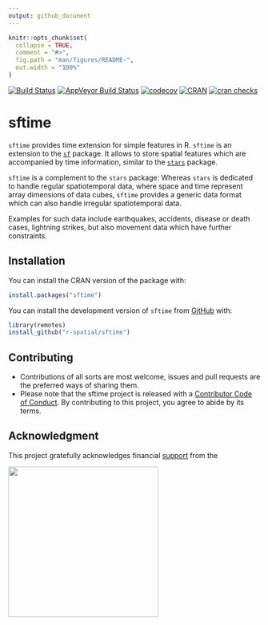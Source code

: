```yaml
---
output: github_document
---
```


<!-- README.md is generated from README.Rmd. Please edit that file -->

```r
knitr::opts_chunk$set(
  collapse = TRUE,
  comment = "#>",
  fig.path = "man/figures/README-",
  out.width = "100%"
)
```

[![Build Status](https://travis-ci.org/r-spatial/sftime.png?branch=master)](https://travis-ci.org/r-spatial/sftime) [![AppVeyor Build Status](https://ci.appveyor.com/api/projects/status/github/r-spatial/sftime?branch=master&svg=true)](https://ci.appveyor.com/project/edzerpebesma/sftime)
[![codecov](https://codecov.io/gh/r-spatial/sftime/branch/master/graph/badge.svg)](https://codecov.io/gh/r-spatial/sftime)
[![CRAN](https://www.r-pkg.org/badges/version/sftime)](https://cran.r-project.org/package=sftime) 
[![cran checks](https://cranchecks.info/badges/worst/sftime)](https://cran.r-project.org/web/checks/check_results_sftime.html)

# sftime

`sftime` provides time extension for simple features in R. `sftime` is an extension to the [`sf`](https://github.com/r-spatial/sf) package. It allows to store spatial features which are accompanied by time information, similar to the [`stars`](https://github.com/r-spatial/stars/) package.  
  
`sftime` is a complement to the `stars` package: Whereas `stars` is dedicated to handle regular spatiotemporal data, where space and time represent array dimensions of data cubes, `sftime` provides a generic data format which can also handle irregular spatiotemporal data.

Examples for such data include earthquakes, accidents, disease or death cases, lightning
strikes, but also movement data which have further constraints.

## Installation

You can install the CRAN version of the package with:

```r
install.packages("sftime")
```

You can install the development version of `sftime` from [GitHub](https://github.com/) with:

```r
library(remotes)
install_github("r-spatial/sftime")
```


## Contributing

* Contributions of all sorts are most welcome, issues and pull requests are the preferred ways of sharing them.
* Please note that the sftime project is released with a [Contributor Code of Conduct](https://contributor-covenant.org/version/2/0/CODE_OF_CONDUCT.html). By contributing to this project, you agree to abide by its terms.

## Acknowledgment

This project gratefully acknowledges financial [support](https://www.r-consortium.org/projects) from the

<a href="https://www.r-consortium.org/projects/awarded-projects">
<img src="https://www.r-consortium.org/wp-content/uploads/sites/13/2016/09/RConsortium_Horizontal_Pantone.png" width="300">
</a>

